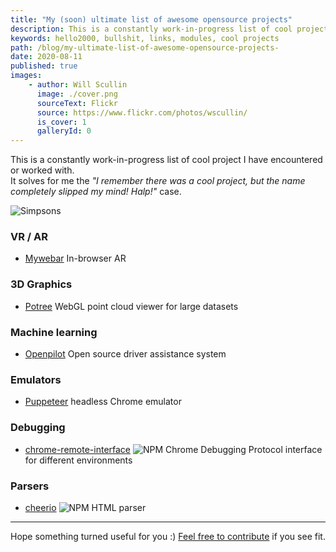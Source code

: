 ```yaml
---
title: "My (soon) ultimate list of awesome opensource projects"
description: This is a constantly work-in-progress list of cool project I have encountered or worked with.
keywords: hello2000, bullshit, links, modules, cool projects
path: /blog/my-ultimate-list-of-awesome-opensource-projects-
date: 2020-08-11
published: true
images:
    - author: Will Scullin
      image: ./cover.png
      sourceText: Flickr
      source: https://www.flickr.com/photos/wscullin/
      is_cover: 1
      galleryId: 0
---
```



This is a constantly work-in-progress list of cool project I have encountered or worked with.<br />It solves for me the *"I remember there was a cool project, but the name completely slipped my mind! Halp!"* case.

<Align>

![Simpsons](https://media.giphy.com/media/3orieVBTSQmG0HKJ6o/giphy.gif "Logo Title Text 1")
<Copyright source="https://giphy.com/gifs/season-17-the-simpsons-17x12-3orieVBTSQmG0HKJ6o" authorPrefix="Picture by" author="simpsonsworld.com" sourceText="Giphy" />

</Align>

### VR / AR

* [Mywebar](https://mywebar.com/) <Comment>In-browser AR</Comment>

### 3D Graphics

* [Potree](https://github.com/potree/potree/) <Comment>WebGL point cloud viewer for large datasets</Comment>

### Machine learning

* [Openpilot](https://github.com/commaai/openpilot) <Comment>Open source driver assistance system</Comment>

### Emulators

* [Puppeteer](https://github.com/puppeteer/puppeteer) <Comment awesome>headless Chrome emulator</Comment>

### Debugging    

* [chrome-remote-interface](https://github.com/cyrus-and/chrome-remote-interface) <Comment>![NPM](/aux/npm.png "NPM") Chrome Debugging Protocol interface for different environments</Comment>

### Parsers

* [cheerio](https://www.npmjs.com/package/cheerio) <Comment>![NPM](/aux/npm.png "NPM") HTML parser</Comment>

-----

Hope something turned useful for you :) [Feel free to contribute](https://github.com/gannochenko/gannochenko/blob/master/content/blog/my-ultimate-list-of-awesome-opensource-projects/content.mdx) if you see fit.
